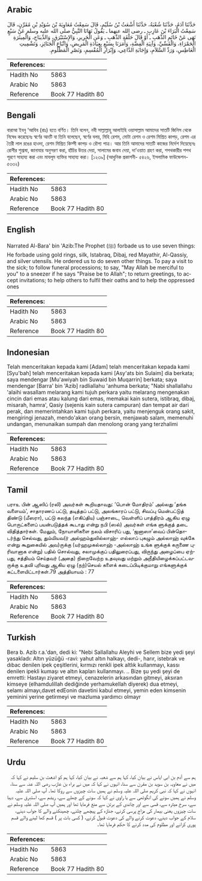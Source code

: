 ## Arabic


<div dir="rtl" lang="ar" style={{fontSize:'larger',backgroundColor:'#f8f9fa',padding:20}}>
حَدَّثَنَا آدَمُ، حَدَّثَنَا شُعْبَةُ، حَدَّثَنَا أَشْعَثُ بْنُ سُلَيْمٍ، قَالَ سَمِعْتُ مُعَاوِيَةَ بْنَ سُوَيْدِ بْنِ مُقَرِّنٍ، قَالَ سَمِعْتُ الْبَرَاءَ بْنَ عَازِبٍ ـ رضى الله عنهما ـ يَقُولُ نَهَانَا النَّبِيُّ صلى الله عليه وسلم عَنْ سَبْعٍ نَهَى عَنْ خَاتَمِ الذَّهَبِ ـ أَوْ قَالَ حَلْقَةِ الذَّهَبِ ـ وَعَنِ الْحَرِيرِ، وَالإِسْتَبْرَقِ، وَالدِّيبَاجِ، وَالْمِيثَرَةِ الْحَمْرَاءِ، وَالْقَسِّيِّ، وَآنِيَةِ الْفِضَّةِ، وَأَمَرَنَا بِسَبْعٍ بِعِيَادَةِ الْمَرِيضِ، وَاتِّبَاعِ الْجَنَائِزِ، وَتَشْمِيتِ الْعَاطِسِ، وَرَدِّ السَّلاَمِ، وَإِجَابَةِ الدَّاعِي، وَإِبْرَارِ الْمُقْسِمِ، وَنَصْرِ الْمَظْلُومِ‏.‏
</div>
<div style={{backgroundColor:'#f8f9fa',padding:20, marginBottom: 10}}><table> <thead> <tr> <th>References:</th> <th></th> </tr> </thead> <tbody><tr><td>Hadith No</td><td>5863</td></tr><tr><td>Arabic No</td><td>5863</td></tr><tr><td>Reference</td><td>Book 77 Hadith 80</td></tr></tbody></table></div>

## Bengali


<div dir="ltr" lang="bn" style={{fontSize:'larger',backgroundColor:'#f8f9fa',padding:20}}>
বারাআ ইবনু ‘আযিব (রাঃ) হতে বর্ণিত। তিনি বলেন, নবী সাল্লাল্লাহু আলাইহি ওয়াসাল্লাম আমাদের সাতটি জিনিস থেকে নিষেধ করেছেনঃ স্বর্ণের আংটি বা তিনি বলেছেন, স্বর্ণের বলয়, মিহি রেশম, মোটা রেশম ও রেশম মিশ্রিত কাপড়, রেশম এর তৈরী লাল রঙের হাওদা, রেশম মিশ্রিত কিস্সী কাপড় ও রৌপ্য পাত্র। আর তিনি আমাদের সাতটি কাজের নির্দেশ দিয়েছেনঃ রোগীর শুশ্রূষা, জানাযার অনুসরণ করা, হাঁচির উত্তর দেয়া, সালামের জবাব দেয়া, দা’ওয়াত গ্রহণ করা, শপথকারীর শপথ পূরণে সাহায্য করা এবং মাযলূম ব্যক্তির সাহায্য করা। [১২৩৯] (আধুনিক প্রকাশনী- ৫৪২৬, ইসলামিক ফাউন্ডেশন- ৫৩৩২)
</div>
<div style={{backgroundColor:'#f8f9fa',padding:20, marginBottom: 10}}><table> <thead> <tr> <th>References:</th> <th></th> </tr> </thead> <tbody><tr><td>Hadith No</td><td>5863</td></tr><tr><td>Arabic No</td><td>5863</td></tr><tr><td>Reference</td><td>Book 77 Hadith 80</td></tr></tbody></table></div>

## English


<div dir="ltr" lang="en" style={{fontSize:'larger',backgroundColor:'#f8f9fa',padding:20}}>
Narrated Al-Bara' bin 'Azib:The Prophet (ﷺ) forbade us to use seven things: He forbade using gold rings, silk, Istabraq, Dibaj, red Mayathir, Al-Qassiy, and silver utensils. He ordered us to do seven other things. To pay a visit to the sick; to follow funeral processions; to say, "May Allah be merciful to you" to a sneezer if he says "Praise be to Allah"; to return greetings, to accept invitations; to help others to fulfil their oaths and to help the oppressed ones
</div>
<div style={{backgroundColor:'#f8f9fa',padding:20, marginBottom: 10}}><table> <thead> <tr> <th>References:</th> <th></th> </tr> </thead> <tbody><tr><td>Hadith No</td><td>5863</td></tr><tr><td>Arabic No</td><td>5863</td></tr><tr><td>Reference</td><td>Book 77 Hadith 80</td></tr></tbody></table></div>

## Indonesian


<div dir="ltr" lang="id" style={{fontSize:'larger',backgroundColor:'#f8f9fa',padding:20}}>
Telah menceritakan kepada kami [Adam] telah menceritakan kepada kami [Syu'bah] telah menceritakan kepada kami [Asy'ats bin Sulaim] dia berkata; saya mendengar [Mu'awiyah bin Suwaid bin Muqarrin] berkata; saya mendengar [Barra' bin 'Azib] radliallahu 'anhuma berkata; "Nabi shallallahu 'alaihi wasallam melarang kami tujuh perkara yaitu melarang mengenakan cincin dari emas atau kalung dari emas, memakai kain sutera, istibraq, dibaj, misarah, hamra', Qasiy (sejenis kain sutera campuran) dan tempat air dari perak, dan memerintahkan kami tujuh perkara, yaitu menjenguk orang sakit, mengiringi jenazah, mendo'akan orang bersin, menjawab salam, memenuhi undangan, menunaikan sumpah dan menolong orang yang terzhalimi
</div>
<div style={{backgroundColor:'#f8f9fa',padding:20, marginBottom: 10}}><table> <thead> <tr> <th>References:</th> <th></th> </tr> </thead> <tbody><tr><td>Hadith No</td><td>5863</td></tr><tr><td>Arabic No</td><td>5863</td></tr><tr><td>Reference</td><td>Book 77 Hadith 80</td></tr></tbody></table></div>

## Tamil


<div dir="ltr" lang="ta" style={{fontSize:'larger',backgroundColor:'#f8f9fa',padding:20}}>
பராஉ பின் ஆஸிப் (ரலி) அவர்கள் கூறியதாவது: ‘பொன் மோதிரம்’ அல்லது ‘தங்க வளையம்’, சாதாரணப் பட்டு, தடித்தப் பட்டு, அலங்காரப் பட்டு, சிவப்பு மென்பட்டுத் திண்டு (மீஸரா), பட்டு கலந்த (எகிப்திய) பஞ்சாடை, வெள்ளிப் பாத்திரம் ஆகிய ஏழு பொருட்களைப் பயன்படுத்தக் கூடாது என்று நபி (ஸல்) அவர்கள் எங்க ளுக்குத் தடை விதித்தார்கள். மேலும், நோயாளிகளை நலம் விசாரிப் பது, ‘ஜனாஸா’வைப் பின்தொடர்ந்து செல்வது, தும்மியவ(ர் அல்ஹம்துலில்லாஹ்- எல்லாப் புகழும் அல்லாஹ் வுக்கே என்று கூறுகையில் அவ)ருக்கு (யர்ஹமுகல்லாஹ் -அல்லாஹ் உங்க ளுக்குக் கருணை புரிவானாக என்று) பதில் சொல்வது, சலாமுக்குப் பதிலுரைப்பது, விருந்து அழைப்பை ஏற்பது, சத்தியம் செய்தவர் (அதை) நிறைவேற்ற உதவுவது மற்றும் அநீதியிழைக்கப்பட்டவருக்கு உதவி புரிவது ஆகிய ஏழு (நற்)செயல் களைக் கடைப்பிடிக்குமாறு எங்களுக்குக் கட்டளையிட்டார்கள்.79 அத்தியாயம் : 77
</div>
<div style={{backgroundColor:'#f8f9fa',padding:20, marginBottom: 10}}><table> <thead> <tr> <th>References:</th> <th></th> </tr> </thead> <tbody><tr><td>Hadith No</td><td>5863</td></tr><tr><td>Arabic No</td><td>5863</td></tr><tr><td>Reference</td><td>Book 77 Hadith 80</td></tr></tbody></table></div>

## Turkish


<div dir="ltr" lang="tr" style={{fontSize:'larger',backgroundColor:'#f8f9fa',padding:20}}>
Bera b. Azib r.a.'dan, dedi ki: "Nebi Sallallahu Aleyhi ve Sellem bize yedi şeyi yasakladı: Altın yüzüğü -ravi: yahut altın halkayı, dedi-, harır, istebrak ve dıbac denilen ipek çeşitlerini, kırmızı renkli ipek altlık kullanmayı, kassı denilen ipekli kumaşı ve altın kapları kullanmayı. .. Bize şu yedi şeyi de emretti: Hastayı ziyaret etmeyi, cenazelerin arkasından gitmeyi, aksıran kimseye (elhamdulillah dediğinde yerhamukellah diyerek) dua etmeyi, selamı almayı,davet edEonin davetini kabul etmeyi, yemin eden kimsenin yeminini yerine getirmeyi ve mazluma yardımcı olmayr
</div>
<div style={{backgroundColor:'#f8f9fa',padding:20, marginBottom: 10}}><table> <thead> <tr> <th>References:</th> <th></th> </tr> </thead> <tbody><tr><td>Hadith No</td><td>5863</td></tr><tr><td>Arabic No</td><td>5863</td></tr><tr><td>Reference</td><td>Book 77 Hadith 80</td></tr></tbody></table></div>

## Urdu


<div dir="rtl" lang="ur" style={{fontSize:'larger',backgroundColor:'#f8f9fa',padding:20}}>
ہم سے آدم بن ابی ایاس نے بیان کیا، کہا ہم سے شعبہ نے بیان کیا، کہا ہم کو اشعث بن سلیم نے کہا کہ میں نے معاویہ بن سوید بن مقرن سے سنا، انہوں نے کہا کہ میں نے براء بن عازب رضی اللہ عنہ سے سنا، انہوں نے کہا کہ نبی کریم صلی اللہ علیہ وسلم نے ہمیں سات چیزوں سے روکا تھا۔ آپ صلی اللہ علیہ وسلم نے ہمیں سونے کی انگوٹھی سے یا راوی نے کہا کہ سونے کے چھلے سے، ریشم سے، استبرق سے، دیبا سے، سرخ میثرہ سے، قسی سے اور چاندی کے برتن سے منع فرمایا تھا اور ہمیں آپ صلی اللہ علیہ وسلم نے سات چیزوں یعنی بیمار کی مزاج پرسی کرنے، جنازہ کے پیچھے چلنے، چھینکنے والے کا جواب دینے، سلام کے جواب دینے، دعوت کرنے والے کی دعوت قبول کرنے، ( کسی بات پر ) قسم کھا لینے والے قسم پوری کرانے اور مظلوم کی مدد کرنے کا حکم فرمایا تھا۔
</div>
<div style={{backgroundColor:'#f8f9fa',padding:20, marginBottom: 10}}><table> <thead> <tr> <th>References:</th> <th></th> </tr> </thead> <tbody><tr><td>Hadith No</td><td>5863</td></tr><tr><td>Arabic No</td><td>5863</td></tr><tr><td>Reference</td><td>Book 77 Hadith 80</td></tr></tbody></table></div>